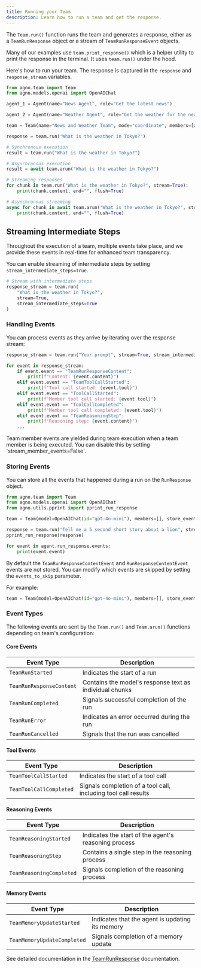 ```yaml
---
title: Running your Team
description: Learn how to run a team and get the response.
---
```


The `Team.run()` function runs the team and generates a response, either as a `TeamRunResponse` object or a stream of `TeamRunResponseEvent` objects.

Many of our examples use `team.print_response()` which is a helper utility to print the response in the terminal. It uses `team.run()` under the hood.

Here's how to run your team. The response is captured in the `response` and `response_stream` variables.

```python
from agno.team import Team
from agno.models.openai import OpenAIChat

agent_1 = Agent(name="News Agent", role="Get the latest news")

agent_2 = Agent(name="Weather Agent", role="Get the weather for the next 7 days")

team = Team(name="News and Weather Team", mode="coordinate", members=[agent_1, agent_2])

response = team.run("What is the weather in Tokyo?")

# Synchronous execution
result = team.run("What is the weather in Tokyo?")

# Asynchronous execution
result = await team.arun("What is the weather in Tokyo?")

# Streaming responses
for chunk in team.run("What is the weather in Tokyo?", stream=True):
    print(chunk.content, end="", flush=True)

# Asynchronous streaming
async for chunk in await team.arun("What is the weather in Tokyo?", stream=True):
    print(chunk.content, end="", flush=True)
```


## Streaming Intermediate Steps

Throughout the execution of a team, multiple events take place, and we provide these events in real-time for enhanced team transparency.

You can enable streaming of intermediate steps by setting `stream_intermediate_steps=True`.

```python
# Stream with intermediate steps
response_stream = team.run(
    "What is the weather in Tokyo?",
    stream=True,
    stream_intermediate_steps=True
)
```

### Handling Events

You can process events as they arrive by iterating over the response stream:

```python
response_stream = team.run("Your prompt", stream=True, stream_intermediate_steps=True)

for event in response_stream:
    if event.event == "TeamRunResponseContent":
        print(f"Content: {event.content}")
    elif event.event == "TeamToolCallStarted":
        print(f"Tool call started: {event.tool}")
    elif event.event == "ToolCallStarted":
        print(f"Member tool call started: {event.tool}")
    elif event.event == "ToolCallCompleted":
        print(f"Member tool call completed: {event.tool}")
    elif event.event == "TeamReasoningStep":
        print(f"Reasoning step: {event.content}")
    ...
```

<Note>
Team member events are yielded during team execution when a team member is being executed.  You can disable this by setting `stream_member_events=False`.
</Note>


### Storing Events

You can store all the events that happened during a run on the `RunResponse` object.

```python
from agno.team import Team
from agno.models.openai import OpenAIChat
from agno.utils.pprint import pprint_run_response

team = Team(model=OpenAIChat(id="gpt-4o-mini"), members=[], store_events=True)

response = team.run("Tell me a 5 second short story about a lion", stream=True, stream_intermediate_steps=True)
pprint_run_response(response)

for event in agent.run_response.events:
    print(event.event)
```

By default the `TeamRunResponseContentEvent` and `RunResponseContentEvent` events are not stored. You can modify which events are skipped by setting the `events_to_skip` parameter.

For example:

```python
team = Team(model=OpenAIChat(id="gpt-4o-mini"), members=[], store_events=True, events_to_skip=[TeamRunEvent.run_started.value])
```


### Event Types

The following events are sent by the `Team.run()` and `Team.arun()` functions depending on team's configuration:

#### Core Events
| Event Type | Description |
|------------|-------------|
| `TeamRunStarted` | Indicates the start of a run |
| `TeamRunResponseContent` | Contains the model's response text as individual chunks |
| `TeamRunCompleted` | Signals successful completion of the run |
| `TeamRunError` | Indicates an error occurred during the run |
| `TeamRunCancelled` | Signals that the run was cancelled |

#### Tool Events
| Event Type | Description |
|------------|-------------|
| `TeamToolCallStarted` | Indicates the start of a tool call |
| `TeamToolCallCompleted` | Signals completion of a tool call, including tool call results |

#### Reasoning Events
| Event Type | Description |
|------------|-------------|
| `TeamReasoningStarted` | Indicates the start of the agent's reasoning process |
| `TeamReasoningStep` | Contains a single step in the reasoning process |
| `TeamReasoningCompleted` | Signals completion of the reasoning process |

#### Memory Events
| Event Type | Description |
|------------|-------------|
| `TeamMemoryUpdateStarted` | Indicates that the agent is updating its memory |
| `TeamMemoryUpdateCompleted` | Signals completion of a memory update |

See detailed documentation in the [TeamRunResponse](/reference/teams/team-response) documentation.